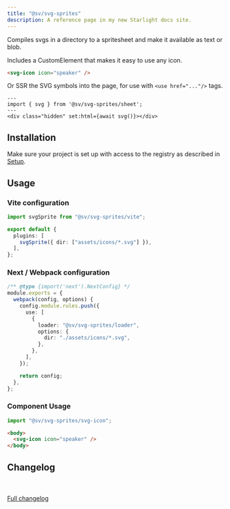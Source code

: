 ```yaml
---
title: "@sv/svg-sprites"
description: A reference page in my new Starlight docs site.
---
```



Compiles svgs in a directory to a spritesheet and make it available as text or blob.

Includes a CustomElement that makes it easy to use any icon.

```html
<svg-icon icon="speaker" />
```

Or SSR the SVG symbols into the page, for use with `<use href="..."/>` tags.

```astro
---
import { svg } from '@sv/svg-sprites/sheet';
---
<div class="hidden" set:html={await svg()}></div>
```

## Installation

Make sure your project is set up with access to the registry as described in [Setup](/atrium/setup).

<Command
  pnpm="pnpm add @sv/svg-sprites"
  npm="npm i @sv/svg-sprites"
  bun="bun add @sv/svg-sprites"
/>

## Usage

### Vite configuration

```ts
import svgSprite from "@sv/svg-sprites/vite";

export default {
  plugins: [
    svgSprite({ dir: ["assets/icons/*.svg"] }),
  ],
};
```

### Next / Webpack configuration

```ts
/** @type {import('next').NextConfig} */
module.exports = {
  webpack(config, options) {
    config.module.rules.push({
      use: [
        {
          loader: "@sv/svg-sprites/loader",
          options: {
            dir: "./assets/icons/*.svg",
          },
        },
      ],
    });

    return config;
  },
};
```

### Component Usage

```ts
import "@sv/svg-sprites/svg-icon";
```

```html
<body>
  <svg-icon icon="speaker" />
</body>
```

## Changelog

<br/>
<Changelog />
<br/>
<a target="_blank" href={`https://gitlab.s-v.de/svp/atrium/-/blob/main/packages/svg-sprites/CHANGELOG.md`}>Full changelog</a>
